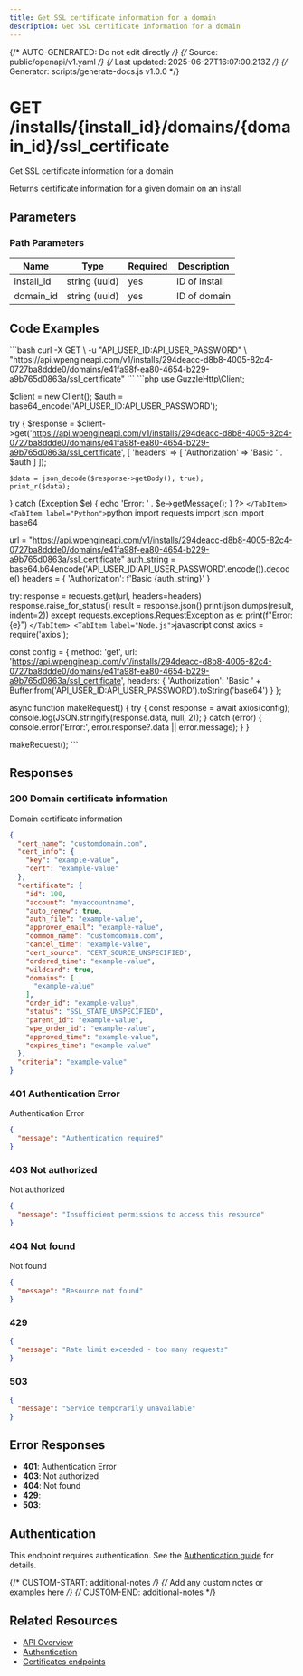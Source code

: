 ```yaml
---
title: Get SSL certificate information for a domain
description: Get SSL certificate information for a domain
---
```


{/* AUTO-GENERATED: Do not edit directly */}
{/* Source: public/openapi/v1.yaml */}
{/* Last updated: 2025-06-27T16:07:00.213Z */}
{/* Generator: scripts/generate-docs.js v1.0.0 */}


# GET /installs/\{install_id\}/domains/\{domain_id\}/ssl_certificate

Get SSL certificate information for a domain

Returns certificate information for a given domain on an install


## Parameters

### Path Parameters

| Name | Type | Required | Description |
|------|------|----------|-------------|
| install_id | string (uuid) | yes | ID of install |
| domain_id | string (uuid) | yes | ID of domain |




## Code Examples

<Tabs>
  <TabItem label="cURL">
    ```bash
    curl -X GET \
  -u "API_USER_ID:API_USER_PASSWORD" \
  "https://api.wpengineapi.com/v1/installs/294deacc-d8b8-4005-82c4-0727ba8ddde0/domains/e41fa98f-ea80-4654-b229-a9b765d0863a/ssl_certificate"
    ```
  </TabItem>
  <TabItem label="PHP">
    ```php
    <?php
require_once 'vendor/autoload.php';

use GuzzleHttp\Client;

$client = new Client();
$auth = base64_encode('API_USER_ID:API_USER_PASSWORD');

try \{
    $response = $client->get('https://api.wpengineapi.com/v1/installs/294deacc-d8b8-4005-82c4-0727ba8ddde0/domains/e41fa98f-ea80-4654-b229-a9b765d0863a/ssl_certificate', [
        'headers' => [
            'Authorization' => 'Basic ' . $auth
        ]
    ]);

    $data = json_decode($response->getBody(), true);
    print_r($data);
\} catch (Exception $e) \{
    echo 'Error: ' . $e->getMessage();
\}
?>
    ```
  </TabItem>
  <TabItem label="Python">
    ```python
    import requests
import json
import base64

url = "https://api.wpengineapi.com/v1/installs/294deacc-d8b8-4005-82c4-0727ba8ddde0/domains/e41fa98f-ea80-4654-b229-a9b765d0863a/ssl_certificate"
auth_string = base64.b64encode('API_USER_ID:API_USER_PASSWORD'.encode()).decode()
headers = \{
    'Authorization': f'Basic \{auth_string\}'
\}

try:
    response = requests.get(url, headers=headers)
    response.raise_for_status()
    result = response.json()
    print(json.dumps(result, indent=2))
except requests.exceptions.RequestException as e:
    print(f"Error: \{e\}")
    ```
  </TabItem>
  <TabItem label="Node.js">
    ```javascript
    const axios = require('axios');

const config = \{
  method: 'get',
  url: 'https://api.wpengineapi.com/v1/installs/294deacc-d8b8-4005-82c4-0727ba8ddde0/domains/e41fa98f-ea80-4654-b229-a9b765d0863a/ssl_certificate',
  headers: \{
    'Authorization': 'Basic ' + Buffer.from('API_USER_ID:API_USER_PASSWORD').toString('base64')
  \}
\};

async function makeRequest() \{
  try \{
    const response = await axios(config);
    console.log(JSON.stringify(response.data, null, 2));
  \} catch (error) \{
    console.error('Error:', error.response?.data || error.message);
  \}
\}

makeRequest();
    ```
  </TabItem>
</Tabs>

## Responses

### 200 Domain certificate information

Domain certificate information

```json
{
  "cert_name": "customdomain.com",
  "cert_info": {
    "key": "example-value",
    "cert": "example-value"
  },
  "certificate": {
    "id": 100,
    "account": "myaccountname",
    "auto_renew": true,
    "auth_file": "example-value",
    "approver_email": "example-value",
    "common_name": "customdomain.com",
    "cancel_time": "example-value",
    "cert_source": "CERT_SOURCE_UNSPECIFIED",
    "ordered_time": "example-value",
    "wildcard": true,
    "domains": [
      "example-value"
    ],
    "order_id": "example-value",
    "status": "SSL_STATE_UNSPECIFIED",
    "parent_id": "example-value",
    "wpe_order_id": "example-value",
    "approved_time": "example-value",
    "expires_time": "example-value"
  },
  "criteria": "example-value"
}
```

### 401 Authentication Error

Authentication Error

```json
{
  "message": "Authentication required"
}
```

### 403 Not authorized

Not authorized

```json
{
  "message": "Insufficient permissions to access this resource"
}
```

### 404 Not found

Not found

```json
{
  "message": "Resource not found"
}
```

### 429 


```json
{
  "message": "Rate limit exceeded - too many requests"
}
```

### 503 


```json
{
  "message": "Service temporarily unavailable"
}
```


## Error Responses

- **401**: Authentication Error
- **403**: Not authorized
- **404**: Not found
- **429**: 
- **503**: 

## Authentication

This endpoint requires authentication. See the [Authentication guide](/api-reference/authentication/) for details.

{/* CUSTOM-START: additional-notes */}
{/* Add any custom notes or examples here */}
{/* CUSTOM-END: additional-notes */}

## Related Resources

- [API Overview](/api-reference/overview/)
- [Authentication](/api-reference/authentication/)
- [Certificates endpoints](/api-reference/endpoints/certificates/)

